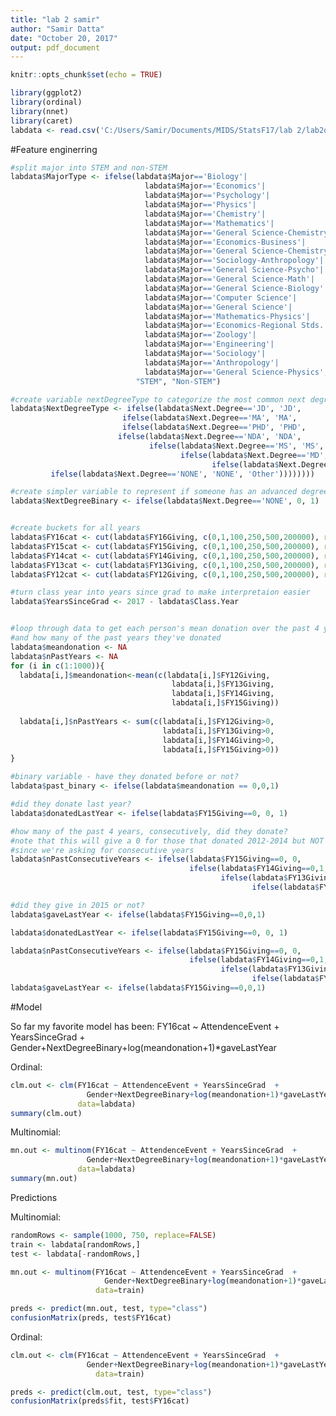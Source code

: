 ---
title: "lab 2 samir"
author: "Samir Datta"
date: "October 20, 2017"
output: pdf_document
---

```{r setup, include=FALSE}
knitr::opts_chunk$set(echo = TRUE)
```

```{r}
library(ggplot2)
library(ordinal)
library(nnet)
library(caret)
labdata <- read.csv('C:/Users/Samir/Documents/MIDS/StatsF17/lab 2/lab2data.csv')
```

#Feature enginerring

```{r}
#split major into STEM and non-STEM
labdata$MajorType <- ifelse(labdata$Major=='Biology'|
                              labdata$Major=='Economics'|
                              labdata$Major=='Psychology'|
                              labdata$Major=='Physics'|
                              labdata$Major=='Chemistry'|
                              labdata$Major=='Mathematics'|
                              labdata$Major=='General Science-Chemistry'|
                              labdata$Major=='Economics-Business'|
                              labdata$Major=='General Science-Chemistry'|
                              labdata$Major=='Sociology-Anthropology'|
                              labdata$Major=='General Science-Psycho'|
                              labdata$Major=='General Science-Math'|
                              labdata$Major=='General Science-Biology'|
                              labdata$Major=='Computer Science'|
                              labdata$Major=='General Science'|
                              labdata$Major=='Mathematics-Physics'|
                              labdata$Major=='Economics-Regional Stds.'|
                              labdata$Major=='Zoology'|
                              labdata$Major=='Engineering'|
                              labdata$Major=='Sociology'|
                              labdata$Major=='Anthropology'|
                              labdata$Major=='General Science-Physics',
                            "STEM", "Non-STEM")

#create variable nextDegreeType to categorize the most common next degrees
labdata$NextDegreeType <- ifelse(labdata$Next.Degree=='JD', 'JD',
                         ifelse(labdata$Next.Degree=='MA', 'MA', 
                         ifelse(labdata$Next.Degree=='PHD', 'PHD',
                        ifelse(labdata$Next.Degree=='NDA', 'NDA',
                               ifelse(labdata$Next.Degree=='MS', 'MS',
                                      ifelse(labdata$Next.Degree=='MD', 'MD',
                                             ifelse(labdata$Next.Degree=='MBA', 'MBA', 
         ifelse(labdata$Next.Degree=='NONE', 'NONE', 'Other'))))))))

#create simpler variable to represent if someone has an advanced degree or not
labdata$NextDegreeBinary <- ifelse(labdata$Next.Degree=='NONE', 0, 1)


#create buckets for all years
labdata$FY16cat <- cut(labdata$FY16Giving, c(0,1,100,250,500,200000), right=F)
labdata$FY15cat <- cut(labdata$FY15Giving, c(0,1,100,250,500,200000), right=F)
labdata$FY14cat <- cut(labdata$FY14Giving, c(0,1,100,250,500,200000), right=F)
labdata$FY13cat <- cut(labdata$FY13Giving, c(0,1,100,250,500,200000), right=F)
labdata$FY12cat <- cut(labdata$FY12Giving, c(0,1,100,250,500,200000), right=F)

#turn class year into years since grad to make interpretaion easier
labdata$YearsSinceGrad <- 2017 - labdata$Class.Year


#loop through data to get each person's mean donation over the past 4 years
#and how many of the past years they've donated
labdata$meandonation <- NA
labdata$nPastYears <- NA
for (i in c(1:1000)){
  labdata[i,]$meandonation<-mean(c(labdata[i,]$FY12Giving, 
                                    labdata[i,]$FY13Giving, 
                                    labdata[i,]$FY14Giving,
                                    labdata[i,]$FY15Giving))
  
  labdata[i,]$nPastYears <- sum(c(labdata[i,]$FY12Giving>0, 
                                  labdata[i,]$FY13Giving>0,
                                  labdata[i,]$FY14Giving>0,
                                  labdata[i,]$FY15Giving>0))
}

#binary variable - have they donated before or not?
labdata$past_binary <- ifelse(labdata$meandonation == 0,0,1)

#did they donate last year?
labdata$donatedLastYear <- ifelse(labdata$FY15Giving==0, 0, 1)

#how many of the past 4 years, consecutively, did they donate?
#note that this will give a 0 for those that donated 2012-2014 but NOT 2015
#since we're asking for consecutive years
labdata$nPastConsecutiveYears <- ifelse(labdata$FY15Giving==0, 0,
                                        ifelse(labdata$FY14Giving==0,1,
                                               ifelse(labdata$FY13Giving==0,2,
                                                      ifelse(labdata$FY12Giving==0,3,4))))

#did they give in 2015 or not?
labdata$gaveLastYear <- ifelse(labdata$FY15Giving==0,0,1)


```



```{r}
labdata$donatedLastYear <- ifelse(labdata$FY15Giving==0, 0, 1)

labdata$nPastConsecutiveYears <- ifelse(labdata$FY15Giving==0, 0,
                                        ifelse(labdata$FY14Giving==0,1,
                                               ifelse(labdata$FY13Giving==0,2,
                                                      ifelse(labdata$FY12Giving==0,3,4))))
labdata$gaveLastYear <- ifelse(labdata$FY15Giving==0,0,1)
```




#Model

So far my favorite model has been: FY16cat ~ AttendenceEvent + YearsSinceGrad  +
                 Gender+NextDegreeBinary+log(meandonation+1)*gaveLastYear
                 
Ordinal:
```{r}
clm.out <- clm(FY16cat ~ AttendenceEvent + YearsSinceGrad  +
                 Gender+NextDegreeBinary+log(meandonation+1)*gaveLastYear,
               data=labdata)
summary(clm.out)
```

Multinomial:
```{r}
mn.out <- multinom(FY16cat ~ AttendenceEvent + YearsSinceGrad  +
                 Gender+NextDegreeBinary+log(meandonation+1)*gaveLastYear,
               data=labdata)
summary(mn.out)
```


Predictions

Multinomial:

```{r}
randomRows <- sample(1000, 750, replace=FALSE)
train <- labdata[randomRows,]
test <- labdata[-randomRows,] 

mn.out <- multinom(FY16cat ~ AttendenceEvent + YearsSinceGrad  +
                     Gender+NextDegreeBinary+log(meandonation+1)*gaveLastYear, 
                   data=train)

preds <- predict(mn.out, test, type="class")
confusionMatrix(preds, test$FY16cat)
```


Ordinal:
```{r}
clm.out <- clm(FY16cat ~ AttendenceEvent + YearsSinceGrad  +
                 Gender+NextDegreeBinary+log(meandonation+1)*gaveLastYear,
                   data=train)

preds <- predict(clm.out, test, type="class")
confusionMatrix(preds$fit, test$FY16cat)
```